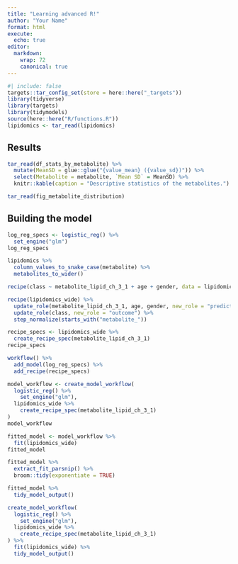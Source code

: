 ```yaml
---
title: "Learning advanced R!"
author: "Your Name"
format: html
execute:
  echo: true
editor: 
  markdown:
    wrap: 72
    canonical: true
---
```


```r
#| include: false
targets::tar_config_set(store = here::here("_targets"))
library(tidyverse)
library(targets)
library(tidymodels)
source(here::here("R/functions.R"))
lipidomics <- tar_read(lipidomics)
```

## Results

```r
tar_read(df_stats_by_metabolite) %>%
  mutate(MeanSD = glue::glue("{value_mean} ({value_sd})")) %>%
  select(Metabolite = metabolite, `Mean SD` = MeanSD) %>%
  knitr::kable(caption = "Descriptive statistics of the metabolites.")
```

```r
tar_read(fig_metabolite_distribution)
```

## Building the model

```r
log_reg_specs <- logistic_reg() %>%
  set_engine("glm")
log_reg_specs
```

```r
lipidomics %>%
  column_values_to_snake_case(metabolite) %>%
  metabolites_to_wider()
```

```r
recipe(class ~ metabolite_lipid_ch_3_1 + age + gender, data = lipidomics_wide)
```

```r
recipe(lipidomics_wide) %>%
  update_role(metabolite_lipid_ch_3_1, age, gender, new_role = "predictor") %>%
  update_role(class, new_role = "outcome") %>%
  step_normalize(starts_with("metabolite_"))
```

```r
recipe_specs <- lipidomics_wide %>%
  create_recipe_spec(metabolite_lipid_ch_3_1)
recipe_specs
```

```r
workflow() %>% 
  add_model(log_reg_specs) %>% 
  add_recipe(recipe_specs)
```

```r
model_workflow <- create_model_workflow(
  logistic_reg() %>% 
    set_engine("glm"),
  lipidomics_wide %>% 
    create_recipe_spec(metabolite_lipid_ch_3_1)
)
model_workflow
```

```r
fitted_model <- model_workflow %>% 
  fit(lipidomics_wide)
fitted_model
```

```r
fitted_model %>% 
  extract_fit_parsnip() %>% 
  broom::tidy(exponentiate = TRUE)
```

```r
fitted_model %>%
  tidy_model_output()
```

```r
create_model_workflow(
  logistic_reg() %>% 
    set_engine("glm"),
  lipidomics_wide %>% 
    create_recipe_spec(metabolite_lipid_ch_3_1)
) %>% 
  fit(lipidomics_wide) %>% 
  tidy_model_output()
```
